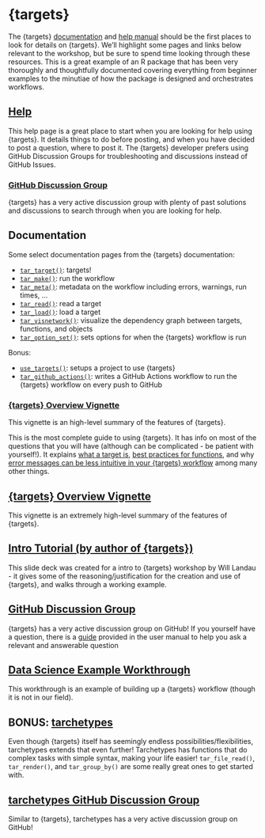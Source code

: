 # {targets}

The {targets} [documentation](https://docs.ropensci.org/targets/) and [help manual](https://books.ropensci.org/targets)
should be the first places to look for details on {targets}. We'll highlight some pages and links below relevant to the workshop, but be sure to spend time looking through these resources. This is a great example of an R package that has been very thoroughly and thoughtfully documented covering everything from beginner examples to the minutiae of how the package is designed and orchestrates workflows.

## [Help](https://books.ropensci.org/targets/help.html)

This help page is a great place to start when you are looking for help using {targets}. It details things to do before posting, and when you have decided to post a question, where to post it. The {targets} developer prefers using GitHub Discussion Groups for troubleshooting and discussions instead of GitHub Issues. 

### [GitHub Discussion Group](https://github.com/ropensci/targets/discussions)

{targets} has a very active discussion group with plenty of past solutions and discussions to search through when you are looking for help. 

## Documentation

Some select documentation pages from the {targets} documentation:

- [`tar_target()`](https://docs.ropensci.org/targets/reference/tar_target.html): targets!
- [`tar_make()`](https://docs.ropensci.org/targets/reference/tar_make.html): run the workflow
- [`tar_meta()`](https://docs.ropensci.org/targets/reference/tar_meta.html): metadata on the workflow including errors, warnings, run times, ...
- [`tar_read()`](https://docs.ropensci.org/targets/reference/tar_read.html): read a target
- [`tar_load()`](https://docs.ropensci.org/targets/reference/tar_load.html): load a target
- [`tar_visnetwork()`](https://docs.ropensci.org/targets/reference/tar_visnetwork.html): visualize the dependency graph between targets, functions, and objects
- [`tar_option_set()`](https://docs.ropensci.org/targets/reference/tar_option_set.html): sets options for when the {targets} workflow is run

Bonus:

- [`use_targets()`](https://docs.ropensci.org/targets/reference/use_targets.html): setups a project to use {targets}
- [`tar_github_actions()`](https://docs.ropensci.org/targets/reference/tar_github_actions.html): writes a GitHub Actions workflow to run the {targets} workflow on every push to GitHub 


### [{targets} Overview Vignette](https://cran.r-project.org/web/packages/targets/vignettes/overview.html)

This vignette is an high-level summary of the features of {targets}.

This is the most complete guide to using {targets}. It has info on most of the questions that you will have (although can be complicated - be patient with yourself!). It explains [what a target is](https://books.ropensci.org/targets/targets.html), [best practices for functions](https://books.ropensci.org/targets/functions.html), and why [error messages can be less intuitive in your {targets} workflow](https://books.ropensci.org/targets/debugging.html) among many other things.

## [{targets} Overview Vignette](https://cran.r-project.org/web/packages/targets/vignettes/overview.html)

This vignette is an extremely high-level summary of the features of {targets}.

## [Intro Tutorial (by author of {targets})](https://wlandau.github.io/targets-tutorial/#1)

This slide deck was created for a intro to {targets} workshop by Will Landau - it gives some of the reasoning/justification for the creation and use of {targets}, and walks through a working example.

## [GitHub Discussion Group](https://github.com/ropensci/targets/discussions)

{targets} has a very active discussion group on GitHub! If you yourself have a question, there is a [guide](https://books.ropensci.org/targets/help.html) provided in the user manual to help you ask a relevant and answerable question

## [Data Science Example Workthrough](https://towardsdatascience.com/data-science-workflows-with-the-targets-package-in-r-end-to-end-example-with-code-1e31318074c4)

This workthrough is an example of building up a {targets} workflow (though it is not in our field).

## BONUS: [tarchetypes](https://docs.ropensci.org/tarchetypes/)

Even though {targets} itself has seemingly endless possibilities/flexibilities, tarchetypes extends that even further! Tarchetypes has functions that do complex tasks with simple syntax, making your life easier! `tar_file_read()`, `tar_render()`, and `tar_group_by()` are some really great ones to get started with.

## [tarchetypes GitHub Discussion Group](https://github.com/ropensci/tarchetypes/discussions)

Similar to {targets}, tarchetypes has a very active discussion group on GitHub!
